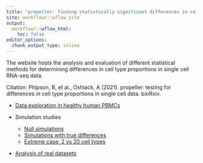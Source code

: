 ```yaml
---
title: "propeller: finding statistically significant differences in cell type populations in single cell data"
site: workflowr::wflow_site
output:
  workflowr::wflow_html:
    toc: false
editor_options:
  chunk_output_type: inline
---
```


The website hosts the analysis and evaluation of different statistical methods for 
determining differences in cell type proportions in single cell RNA-seq data. 

Citation:
Phipson, B, et al., Oshlack, A (2021). propeller: testing for differences in 
cell type proportions in single cell data. bioRxiv. 

* [Data exploration in healthy human PBMCs](pbmcJP.html)

* Simulation studies 
  + [Null simulations](nullsims.html)
  + [Simulations with true differences](SimTrueDiff.html)
  + [Extreme case: 2 vs 20 cell types](Sims2vs20CT.html)


* [Analysis of real datasets](RealDataAnalysis.Rmd)
  

